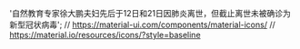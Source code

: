   '自然教育专家徐大鹏夫妇先后于12日和21日因肺炎离世，但截止离世未被确诊为新型冠状病毒';
// https://material-ui.com/components/material-icons/
// https://material.io/resources/icons/?style=baseline
